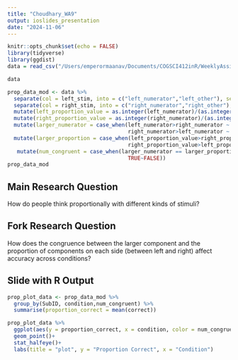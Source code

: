 ```yaml
---
title: "Choudhary_WA9"
output: ioslides_presentation
date: "2024-11-06"
---
```


```r
knitr::opts_chunk$set(echo = FALSE)
library(tidyverse)
library(ggdist)
data = read_csv("/Users/emperormaanav/Documents/COGSCI412inR/WeeklyAssignments/Assignment9/data/MFIndD_probtask.csv")
```


```r
data
```


```r
prop_data_mod <- data %>%
  separate(col = left_stim, into = c("left_numerator","left_other"), sep = "_") %>%
  separate(col = right_stim, into = c("right_numerator","right_other"), sep = "_") %>%
  mutate(left_proportion_value = as.integer(left_numerator)/(as.integer(left_numerator) + as.integer(left_other))) %>%
  mutate(right_proportion_value = as.integer(right_numerator)/(as.integer(right_numerator) + as.integer(right_other))) %>%
  mutate(larger_numerator = case_when(left_numerator>right_numerator ~ "left",
                                      right_numerator>left_numerator ~ "right")) %>%
  mutate(larger_proportion = case_when(left_proportion_value>right_proportion_value ~ "left",
                                      right_proportion_value>left_proportion_value ~ "right")) %>%
   mutate(num_congruent = case_when(larger_numerator == larger_proportion ~ TRUE,
                                      TRUE~FALSE))
prop_data_mod

```
## Main Research Question

How do people think proportionally with different kinds of stimuli?

## Fork Research Question

How does the congruence between the larger component and the proportion of components on each side (between left and right) affect accuracy across conditions? 

## Slide with R Output
```r
prop_plot_data <- prop_data_mod %>%
  group_by(SubID, condition,num_congruent) %>%
  summarise(proportion_correct = mean(correct))

prop_plot_data %>%
  ggplot(aes(y = proportion_correct, x = condition, color = num_congruent)) +
  geom_point()+
  stat_halfeye()+
  labs(title = "plot", y = "Proportion Correct", x = "Condition")

```


